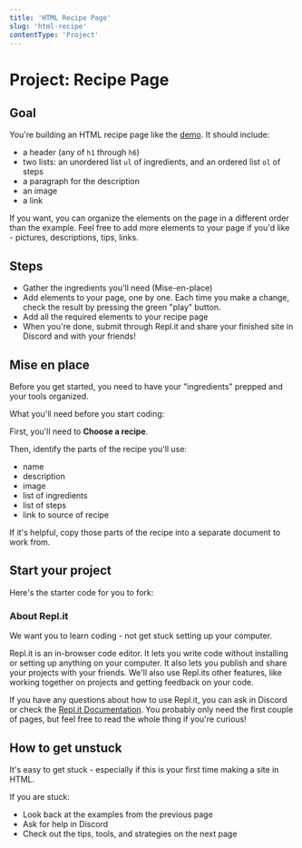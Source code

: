 ```yaml
---
title: 'HTML Recipe Page'
slug: 'html-recipe'
contentType: 'Project'
---
```


# Project: Recipe Page

## Goal

You're building an HTML recipe page like the [demo](https://Recipe-Page-Demo.makeschool2.repl.co).
It should include:

- a header (any of `h1` through `h6`)
- two lists: an unordered list `ul` of ingredients, and an ordered list `ol` of steps
- a paragraph for the description
- an image
- a link

If you want, you can organize the elements on the page in a different order than the example. Feel
free to add more elements to your page if you'd like - pictures, descriptions, tips, links.

## Steps

- Gather the ingredients you'll need (Mise-en-place)
- Add elements to your page, one by one. Each time you make a change, check the result by pressing
  the green "play" button.
- Add all the required elements to your recipe page
- When you're done, submit through Repl.it and share your finished site in Discord and with your
  friends!

## Mise en place

Before you get started, you need to have your "ingredients" prepped and your tools organized.

What you'll need before you start coding:

First, you'll need to **Choose a recipe**.

Then, identify the parts of the recipe you'll use:

- name
- description
- image
- list of ingredients
- list of steps
- link to source of recipe

If it's helpful, copy those parts of the recipe into a separate document to work from.

## Start your project

Here's the starter code for you to fork:

<Exercise contentSrc="team/makeschool2/web-foundations-HTML-Recipe-Site-Starter" project />

### About Repl.it

We want you to learn coding - not get stuck setting up your computer.

Repl.it is an in-browser code editor. It lets you write code without installing or setting up
anything on your computer. It also lets you publish and share your projects with your friends. We'll
also use Repl.its other features, like working together on projects and getting feedback on your
code.

If you have any questions about how to use Repl.it, you can ask in Discord or check the
[Repl.it Documentation](https://docs.replit.com/tutorials/00-overview). You probably only need the
first couple of pages, but feel free to read the whole thing if you're curious!

## How to get unstuck

It's easy to get stuck - especially if this is your first time making a site in HTML.

If you are stuck:

- Look back at the examples from the previous page
- Ask for help in Discord
- Check out the tips, tools, and strategies on the next page

